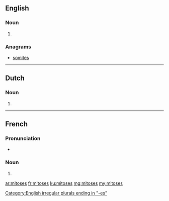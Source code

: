 ==English==

===Noun===
{{head|en|plural}}

# {{plural of|mitosis|lang=en}}

===Anagrams===
* [[somites#English|somites]]

----

==Dutch==

===Noun===
{{head|nl}}

# {{nl-noun form of|pl|mitose}}

----

==French==

===Pronunciation===
* {{IPA|/mi.tɔz/|lang=fr}}

===Noun===
{{head|fr|plural|g=f-p}}

# {{plural of|mitose|lang=fr}}

[[Category:English irregular plurals ending in "-es"]]

[[ar:mitoses]]
[[fr:mitoses]]
[[ku:mitoses]]
[[mg:mitoses]]
[[my:mitoses]]